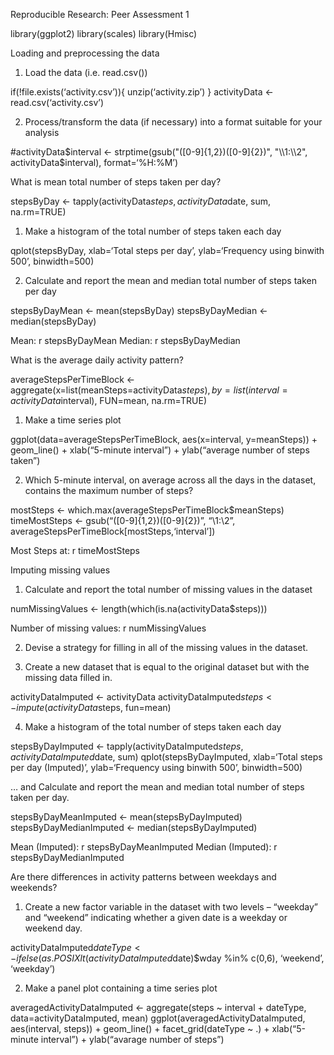 Reproducible Research: Peer Assessment 1

library(ggplot2)
library(scales)
library(Hmisc)

Loading and preprocessing the data

1. Load the data (i.e. read.csv())

if(!file.exists('activity.csv')){
  unzip('activity.zip')
}
activityData <- read.csv('activity.csv')

2. Process/transform the data (if necessary) into a format suitable for your analysis

#activityData$interval <- strptime(gsub("([0-9]{1,2})([0-9]{2})", "\\1:\\2", activityData$interval), format='%H:%M')

What is mean total number of steps taken per day?

stepsByDay <- tapply(activityData$steps, activityData$date, sum, na.rm=TRUE)

1. Make a histogram of the total number of steps taken each day

qplot(stepsByDay, xlab='Total steps per day', ylab='Frequency using binwith 500', binwidth=500)

2. Calculate and report the mean and median total number of steps taken per day

stepsByDayMean <- mean(stepsByDay)
stepsByDayMedian <- median(stepsByDay)

Mean: r stepsByDayMean
Median: r stepsByDayMedian

What is the average daily activity pattern?

averageStepsPerTimeBlock <- aggregate(x=list(meanSteps=activityData$steps), by=list(interval=activityData$interval), FUN=mean, na.rm=TRUE)

1. Make a time series plot

ggplot(data=averageStepsPerTimeBlock, aes(x=interval, y=meanSteps)) +
  geom_line() +
  xlab("5-minute interval") +
  ylab("average number of steps taken") 
  
  2. Which 5-minute interval, on average across all the days in the dataset, contains the maximum number of steps?
  
  mostSteps <- which.max(averageStepsPerTimeBlock$meanSteps)
timeMostSteps <-  gsub("([0-9]{1,2})([0-9]{2})", "\\1:\\2", averageStepsPerTimeBlock[mostSteps,'interval'])

Most Steps at: r timeMostSteps

Imputing missing values

1. Calculate and report the total number of missing values in the dataset

numMissingValues <- length(which(is.na(activityData$steps)))

Number of missing values: r numMissingValues

2. Devise a strategy for filling in all of the missing values in the dataset.

3. Create a new dataset that is equal to the original dataset but with the missing data filled in.

activityDataImputed <- activityData
activityDataImputed$steps <- impute(activityData$steps, fun=mean)

4. Make a histogram of the total number of steps taken each day

stepsByDayImputed <- tapply(activityDataImputed$steps, activityDataImputed$date, sum)
qplot(stepsByDayImputed, xlab='Total steps per day (Imputed)', ylab='Frequency using binwith 500', binwidth=500)

... and Calculate and report the mean and median total number of steps taken per day.

stepsByDayMeanImputed <- mean(stepsByDayImputed)
stepsByDayMedianImputed <- median(stepsByDayImputed)

Mean (Imputed): r stepsByDayMeanImputed
Median (Imputed): r stepsByDayMedianImputed

Are there differences in activity patterns between weekdays and weekends?

1. Create a new factor variable in the dataset with two levels – “weekday” and “weekend” indicating whether a given date is a weekday or weekend day.

activityDataImputed$dateType <-  ifelse(as.POSIXlt(activityDataImputed$date)$wday %in% c(0,6), 'weekend', 'weekday')

2. Make a panel plot containing a time series plot

averagedActivityDataImputed <- aggregate(steps ~ interval + dateType, data=activityDataImputed, mean)
ggplot(averagedActivityDataImputed, aes(interval, steps)) + 
  geom_line() + 
  facet_grid(dateType ~ .) +
  xlab("5-minute interval") + 
  ylab("avarage number of steps")
